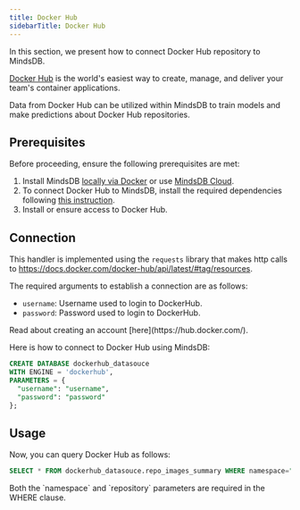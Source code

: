 ```yaml
---
title: Docker Hub
sidebarTitle: Docker Hub
---
```


In this section, we present how to connect Docker Hub repository to MindsDB.

[Docker Hub](https://hub.docker.com/) is the world's easiest way to create, manage, and deliver your team's container applications.

Data from Docker Hub can be utilized within MindsDB to train models and make predictions about Docker Hub repositories.

## Prerequisites

Before proceeding, ensure the following prerequisites are met:

1. Install MindsDB [locally via Docker](https://docs.mindsdb.com/setup/self-hosted/docker) or use [MindsDB Cloud](https://cloud.mindsdb.com/).
2. To connect Docker Hub to MindsDB, install the required dependencies following [this instruction](/setup/self-hosted/docker#install-dependencies).
3. Install or ensure access to Docker Hub.

## Connection

This handler is implemented using the `requests` library that makes http calls to https://docs.docker.com/docker-hub/api/latest/#tag/resources.

The required arguments to establish a connection are as follows:

* `username`: Username used to login to DockerHub.
* `password`: Password used to login to DockerHub.

<Tip>
Read about creating an account [here](https://hub.docker.com/).
</Tip>

Here is how to connect to Docker Hub using MindsDB:

```sql
CREATE DATABASE dockerhub_datasouce
WITH ENGINE = 'dockerhub',
PARAMETERS = {
  "username": "username",
  "password": "password"
};
```

## Usage

Now, you can query Docker Hub as follows:

```sql
SELECT * FROM dockerhub_datasouce.repo_images_summary WHERE namespace="docker" AND repository="trusted-registry-nginx";
```

<Tip>
Both the `namespace` and `repository` parameters are required in the WHERE clause.
</Tip>
